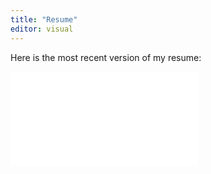 ```yaml
---
title: "Resume"
editor: visual
---
```


Here is the most recent version of my resume:

![](Graham_Hurley_2023_Resume_Final.pdf)
